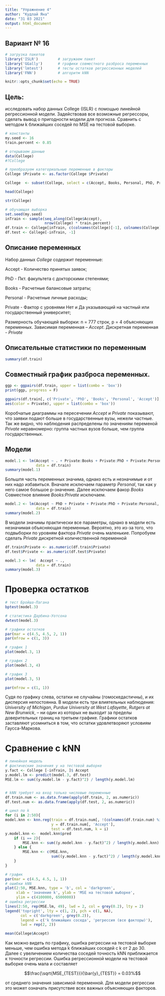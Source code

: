 ---
title: "Упражнение 4"
author: "Кудлай Яна"
date: "31 03 2021"
output: html_document
---


## Вариант № 16

```{r setup, include=FALSE}

# загрузка пакетов
library('ISLR')         # загружаем пакет
library('GGally')       # графики совместного разброса переменных
library('lmtest')       # тесты остатков регрессионных моделей
library('FNN')          # алгоритм kNN

knitr::opts_chunk$set(echo = TRUE)

```


## Цель: 

исследовать набор данных College {ISLR} с помощью линейной регрессионной модели. Задействовав все возможные регрессоры, сделать вывод о пригодности модели для прогноза. Сравнить с методом k ближайших соседей по MSE на тестовой выборке.


```{r, echo=FALSE}

# константы
my.seed <- 16
train.percent <- 0.85

# открываем данные
data(College)            
#?College  

# преобразуем категориальные переменные в факторы
College $Private <- as.factor(College $Private)

College  <- subset(College, select = c(Accept, Books, Personal, PhD, Private))

head(College)

str(College) 

# обучающая выборка
set.seed(my.seed)
inTrain <- sample(seq_along(College$Accept), 
                  nrow(College) * train.percent)
df.train <- College[inTrain, c(colnames(College)[-1], colnames(College)[1])]
df.test <- College[-inTrain, -1]

```


## Описание переменных

Набор данных *College*  содержит переменные:

Accept - Количество принятых заявок;

PhD - Пкт. факультета с докторскими степенями;

Books - Расчетные балансовые затраты;

Personal - Расчетные личные расходы;

Private - Фактор с уровнями Нет и Да указывающий на частный или государственный университет;

Размерность обучающей выборки: n = 777 строк, p = 4 объясняющих переменных. Зависимая переменная – *Accept*. Дискретная переменная - *Private*


## Oписательные статистики по переменным
```{r, echo=FALSE}

summary(df.train)

```


## Cовместный график разброса переменных.

```{r, echo=FALSE, warning=FALSE, error = F}

ggp <- ggpairs(df.train, upper = list(combo = 'box'))
print(ggp, progress = F)

```


```{r, echo=FALSE, warning=FALSE, error = F}

ggpairs(df.train[, c('Private', 'PhD', 'Books', 'Personal', 'Accept')],
aes(color = Private), upper = list(combo = 'box'))

```


Коробчатые диаграммы на пересечении *Accept* и *Private* показывают, что заявки подают больше в государственные вузы, нежели частные. Так же видно, что наблюдения распределены по значениям переменой *Private* неравномерно: группа частных вузов больше, чем группа государственных.



## Модели

```{r echo = F, warning = F, error = F}

model.1 <- lm(Accept ~ . + Private:Books + Private:PhD + Private:Personal,
              data = df.train)
summary(model.1)

```
Большпя часть переменных значима, однако есть и незначимые и от них надо избавиться. Вначале исключаем параметр *Personal*, так как у него самое большое р-значение. Далее исключаем факор *Books* Совместное влияние *Books:Private* исключаем. 


```{r echo = F, warning = F, error = F}

model.2 <- lm(Accept ~ PhD + Private + Private:PhD + Private:Personal,
              data = df.train)
summary(model.2)

```

В модели значимы практически все параметры, однако в модели есть незначимая объясняющая переменные. Вероятно, это из-за того, что подвыборки по уровням фактора *Private* очень маленькие. Попробуем сделать *Private* дискретной количественной переменной


```{r echo = F, warning = F, error = F}
df.train$Private <- as.numeric(df.train$Private)
df.test$Private <- as.numeric(df.test$Private)

model.3 <- lm(	Accept ~ .,
              data = df.train)
summary(model.3)
```


# Проверка остатков

```{r echo = F, warning = F, error = F}
# тест Бройша-Пагана
bptest(model.3)

# статистика Дарбина-Уотсона
dwtest(model.3)

# графики остатков
par(mar = c(4.5, 4.5, 2, 1))
par(mfrow = c(1, 3))

# график 1
plot(model.3, 1)

# график 2
plot(model.3, 4)

# график 3
plot(model.3, 5) 

par(mfrow = c(1, 1))

```
Судя по графику слева, остатки не случайны (гомоскедастичны), и их дисперсия непостоянна. В модели есть три влиятельных наблюдения: *University of Michigan*, *Purdue University at West Lafayette*, *Rutgers at New Brunwick*, – ни один из которых не выходит за пределы доверительных границ на третьем графике. Графики остатков заставляют усомниться в том, что остатки удовлетворяют условиям Гаусса-Маркова.


# Сравнение с kNN

```{r echo = F}
# линейная модель
# фактические значения y на тестовой выборке
y.fact <- College [-inTrain, ]$	Accept
y.model.lm <- predict(model.3, df.test)
MSE.lm <- sum((y.model.lm - y.fact)^2) / length(y.model.lm)


# kNN требует на вход только числовые переменные
df.train.num <- as.data.frame(apply(df.train, 2, as.numeric))
df.test.num <- as.data.frame(apply(df.test, 2, as.numeric))

# цикл по k
for (i in 2:50){
model.knn <- knn.reg(train = df.train.num[, !(colnames(df.train.num) %in% 'Accept')], 
                     y = df.train.num[, 'Accept'], 
                     test = df.test.num, k = i)
y.model.knn <-  model.knn$pred
    if (i == 2){
        MSE.knn <- sum((y.model.knn - y.fact)^2) / length(y.model.knn)
    } else {
        MSE.knn <- c(MSE.knn, 
                     sum((y.model.knn - y.fact)^2) / length(y.model.knn))
    }
}

# график
par(mar = c(4.5, 4.5, 1, 1))
# ошибки kNN
plot(2:50, MSE.knn, type = 'b', col = 'darkgreen',
     xlab = 'значение k', ylab = 'MSE на тестовой выборке', 
     ylim = c(4100000, 6500000))
# ошибка регрессии
lines(2:50, rep(MSE.lm, 49), lwd = 2, col = grey(0.2), lty = 2)
legend('topright', lty = c(1, 2), pch = c(1, NA), 
       col = c('darkgreen', grey(0.2)), 
       legend = c('k ближайших соседа', 'регрессия (все факторы)'), 
       lwd = rep(2, 2))

```

```{r, echo = FALSE}
mean(College$Accept)
```



Как можно видеть по графику, ошибка регрессии на тестовой выборке меньше, чем ошибка метода k ближайших соседей с k от 2 до 30. Далее с увеличением количества соседей точность kNN приближается к точности регрессии. Ошибка регрессионной модели на тестовой выборке очень мала и составляет

$$\frac{\sqrt{MSE_{TEST}}}{\bar{y}_{TEST}} = 0.03%$$

от среднего значения зависимой переменной. Для модели регрессии это может означать присутствие всех важных объясняющих факторов.




